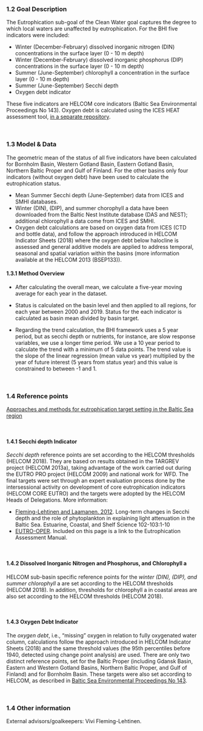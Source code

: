 ### 1.2 Goal Description {-}

The Eutrophication sub-goal of the Clean Water goal captures the degree to which local waters are unaffected by eutrophication. For the BHI five indicators were included: 

-	Winter (December-February) dissolved inorganic nitrogen (DIN) concentrations in the surface layer (0 - 10 m depth) 
-	Winter (December-February) dissolved inorganic phosphorus (DIP) concentrations in the surface layer (0 - 10 m depth) 
-	Summer (June-September) chlorophyll a concentration in the surface layer (0 - 10 m depth)  
-	Summer (June-September) Secchi depth  
-	Oxygen debt indicator  

These five indicators are HELCOM core indicators (Baltic Sea Environmental Proceedings No 143). Oxygen debt is calculated using the ICES HEAT assessment tool, [in a separate repository](https://github.com/OHI-Baltic/HEAT). 

<br/>

### 1.3 Model & Data {-}

The geometric mean of the status of all five indicators have been calculated for Bornholm Basin, Western Gotland Basin, Eastern Gotland Basin, Northern Baltic Proper and Gulf of Finland. For the other basins only four indicators (without oxygen debt) have been used to calculate the eutrophication status.

-	Mean Summer Secchi depth (June-September) data from ICES and SMHI databases.
-	Winter (DIN), (DIP), and summer chorophyll a data have been downloaded from the Baltic Nest Institute database (DAS and NEST); additional chlorophyll a data come from ICES and SMHI.
-	Oxygen debt calculations are based on oxygen data from ICES (CTD and bottle data), and follow the approach introduced in HELCOM Indicator Sheets (2018) where the oxygen debt below halocline is assessed and general additive models are applied to address temporal, seasonal and spatial variation within the basins (more information available at the HELCOM 2013 (BSEP133)).


#### 1.3.1 Method Overview {-}

- After calculating the overall mean, we calculate a five-year moving average for each year in the dataset.

- Status is calculated on the basin level and then applied to all regions, for each year between 2000 and 2019. Status for the each indicator is calculated as basin mean divided by basin target. 

- Regarding the trend calculation, the BHI framework uses a 5 year period, but as secchi depth or nutrients, for instance, are slow response variables, we use a longer time period. We use a 10 year period to calculate the trend with a minimum of 5 data points. The trend value is the slope of the linear regression (mean value vs year) multiplied by the year of future interest (5 years from status year) and this value is constrained to between -1 and 1.


<br/>


### 1.4 Reference points {-}

[Approaches and methods for eutrophication target setting in the Baltic Sea region](https://helcom.fi/media/documents/Eutorophication-targets_BSEP133.pdf)

<br/>

#### 1.4.1 Secchi depth Indicator {-}

_Secchi depth_ reference points are set according to the HELCOM thresholds (HELCOM 2018). They are based on results obtained in the TARGREV project (HELCOM 2013a), taking advantage of the work carried out during the EUTRO PRO project (HELCOM 2009) and national work for WFD. The final targets were set through an expert evaluation process done by the intersessional activity on development of core eutrophication indicators (HELCOM CORE EUTRO) and the targets were adopted by the HELCOM Heads of Delegations. More information: 

-	[Fleming-Lehtinen and Laamanen. 2012](https://doi.org/10.1016/j.ecss.2012.02.015). Long-term changes in Secchi depth and the role of phytoplankton in explaining light attenuation in the Baltic Sea. Estuarine, Coastal, and Shelf Science 102-103:1-10
-	[EUTRO-OPER](https://helcom.fi/helcom-at-work/projects/eutro-oper/). Included on this page is a link to the Eutrophication Assessment Manual.

<br/>

#### 1.4.2 Dissolved Inorganic Nitrogen and Phosphorus, and Chlorophyll a {-}

HELCOM sub-basin specific reference points for the _winter (DIN), (DIP), and summer chlorophyll_ a are set according to the HELCOM thresholds (HELCOM 2018). In addition, thresholds for chlorophyll a in coastal areas are also set according to the HELCOM thresholds (HELCOM 2018).

<br/>

#### 1.4.3 Oxygen Debt Indicator {-}

The _oxygen debt_, i.e., "missing" oxygen in relation to fully oxygenated water column, calculations follow the approach introduced in HELCOM Indicator Sheets (2018) and the same threshold values (the 95th percentiles before 1940, detected using change point analysis) are used. There are only two distinct reference points, set for the Baltic Proper (including Gdansk Basin, Eastern and Western Gotland Basins, Northern Baltic Proper, and Gulf of Finland) and for Bornholm Basin. These targets were also set according to HELCOM, as described in [Baltic Sea Environmental Proceedings No 143](https://www.helcom.fi/wp-content/uploads/2019/08/BSEP143.pdf9).

<br/>

### 1.4 Other information {-}

External advisors/goalkeepers: Vivi Fleming-Lehtinen.

<br/>

